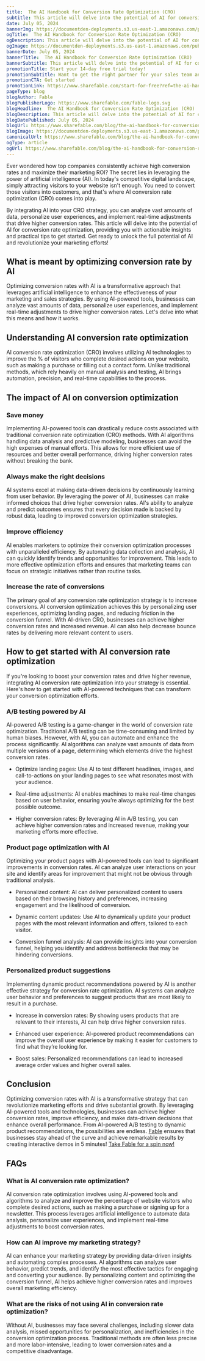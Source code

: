 ```yaml
---
title:  The AI Handbook for Conversion Rate Optimization (CRO)
subtitle: This article will delve into the potential of AI for conversion rate optimization, providing you with actionable insights and practical tips to get started. 
date: July 05, 2024
bannerImg: https://documentden-deployments.s3.us-east-1.amazonaws.com/public/2b9123ec-0e61-4b7b-9920-03e080f7fb31
ogTitle:  The AI Handbook for Conversion Rate Optimization (CRO)
ogDescription: This article will delve into the potential of AI for conversion rate optimization, providing you with actionable insights and practical tips to get started. 
ogImage: https://documentden-deployments.s3.us-east-1.amazonaws.com/public/2b9123ec-0e61-4b7b-9920-03e080f7fb31
bannerDate: July 05, 2024
bannerTitle:  The AI Handbook for Conversion Rate Optimization (CRO)
bannerSubtitle: This article will delve into the potential of AI for conversion rate optimization, providing you with actionable insights and practical tips to get started. 
promotionTitle: Start your 14-day free trial today!
promotionSubtitle: Want to get the right partner for your sales team and close more deals?
promotionCTA: Get started
promotionLink: https://www.sharefable.com/start-for-free?ref=the-ai-handbook-for-conversion-rate-optimization
pageType: blog
blogAuthor: Fable
blogPublisherLogo: https://www.sharefable.com/fable-logo.svg
blogHeadline:  The AI Handbook for Conversion Rate Optimization (CRO)
blogDescription: This article will delve into the potential of AI for conversion rate optimization, providing you with actionable insights and practical tips to get started. 
blogDatePublished: July 05, 2024
blogUrl: https://www.sharefable.com/blog/the-ai-handbook-for-conversion-rate-optimization
blogImage: https://documentden-deployments.s3.us-east-1.amazonaws.com/public/2b9123ec-0e61-4b7b-9920-03e080f7fb31
canonicalUrl: https://www.sharefable.com/blog/the-ai-handbook-for-conversion-rate-optimization
ogType: article
ogUrl: https://www.sharefable.com/blog/the-ai-handbook-for-conversion-rate-optimization
---
```


Ever wondered how top companies consistently achieve high conversion rates and maximize their marketing ROI? The secret lies in leveraging the power of artificial intelligence (AI). In today's competitive digital landscape, simply attracting visitors to your website isn't enough. You need to convert those visitors into customers, and that's where AI conversion rate optimization (CRO) comes into play.

By integrating AI into your CRO strategy, you can analyze vast amounts of data, personalize user experiences, and implement real-time adjustments that drive higher conversion rates. This article will delve into the potential of AI for conversion rate optimization, providing you with actionable insights and practical tips to get started. Get ready to unlock the full potential of AI and revolutionize your marketing efforts!

## What is meant by optimizing conversion rate by AI

Optimizing conversion rates with AI is a transformative approach that leverages artificial intelligence to enhance the effectiveness of your marketing and sales strategies. By using AI-powered tools, businesses can analyze vast amounts of data, personalize user experiences, and implement real-time adjustments to drive higher conversion rates. Let's delve into what this means and how it works.

## Understanding AI conversion rate optimization

AI conversion rate optimization (CRO) involves utilizing AI technologies to improve the % of visitors who complete desired actions on your website, such as making a purchase or filling out a contact form. Unlike traditional methods, which rely heavily on manual analysis and testing, AI brings automation, precision, and real-time capabilities to the process.

## The impact of AI on conversion optimization

### Save money

Implementing AI-powered tools can drastically reduce costs associated with traditional conversion rate optimization (CRO) methods. With AI algorithms handling data analysis and predictive modeling, businesses can avoid the high expenses of manual efforts. This allows for more efficient use of resources and better overall performance, driving higher conversion rates without breaking the bank.

### Always make the right decisions

AI systems excel at making data-driven decisions by continuously learning from user behavior. By leveraging the power of AI, businesses can make informed choices that drive higher conversion rates. AI's ability to analyze and predict outcomes ensures that every decision made is backed by robust data, leading to improved conversion optimization strategies.

### Improve efficiency

AI enables marketers to optimize their conversion optimization processes with unparalleled efficiency. By automating data collection and analysis, AI can quickly identify trends and opportunities for improvement. This leads to more effective optimization efforts and ensures that marketing teams can focus on strategic initiatives rather than routine tasks.

### Increase the rate of conversions

The primary goal of any conversion rate optimization strategy is to increase conversions. AI conversion optimization achieves this by personalizing user experiences, optimizing landing pages, and reducing friction in the conversion funnel. With AI-driven CRO, businesses can achieve higher conversion rates and increased revenue. AI can also help decrease bounce rates by delivering more relevant content to users.
 
## How to get started with AI conversion rate optimization

If you're looking to boost your conversion rates and drive higher revenue, integrating AI conversion rate optimization into your strategy is essential. Here's how to get started with AI-powered techniques that can transform your conversion optimization efforts.

### A/B testing powered by AI

AI-powered A/B testing is a game-changer in the world of conversion rate optimization. Traditional A/B testing can be time-consuming and limited by human biases. However, with AI, you can automate and enhance the process significantly. AI algorithms can analyze vast amounts of data from multiple versions of a page, determining which elements drive the highest conversion rates.

- Optimize landing pages: Use AI to test different headlines, images, and call-to-actions on your landing pages to see what resonates most with your audience.

- Real-time adjustments: AI enables machines to make real-time changes based on user behavior, ensuring you’re always optimizing for the best possible outcome.

- Higher conversion rates: By leveraging AI in A/B testing, you can achieve higher conversion rates and increased revenue, making your marketing efforts more effective.

### Product page optimization with AI

Optimizing your product pages with AI-powered tools can lead to significant improvements in conversion rates. AI can analyze user interactions on your site and identify areas for improvement that might not be obvious through traditional analysis.

- Personalized content: AI can deliver personalized content to users based on their browsing history and preferences, increasing engagement and the likelihood of conversion.

- Dynamic content updates: Use AI to dynamically update your product pages with the most relevant information and offers, tailored to each visitor.

- Conversion funnel analysis: AI can provide insights into your conversion funnel, helping you identify and address bottlenecks that may be hindering conversions.
 
### Personalized product suggestions

Implementing dynamic product recommendations powered by AI is another effective strategy for conversion rate optimization. AI systems can analyze user behavior and preferences to suggest products that are most likely to result in a purchase.

- Increase in conversion rates: By showing users products that are relevant to their interests, AI can help drive higher conversion rates.

- Enhanced user experience: AI-powered product recommendations can improve the overall user experience by making it easier for customers to find what they’re looking for.

- Boost sales: Personalized recommendations can lead to increased average order values and higher overall sales.

## Conclusion

Optimizing conversion rates with AI is a transformative strategy that can revolutionize marketing efforts and drive substantial growth. By leveraging AI-powered tools and technologies, businesses can achieve higher conversion rates, improve efficiency, and make data-driven decisions that enhance overall performance. From AI-powered A/B testing to dynamic product recommendations, the possibilities are endless. [Fable](https://www.sharefable.com/?ref=the-ai-handbook-for-conversion-rate-optimization) ensures that businesses stay ahead of the curve and achieve remarkable results by creating interactive demos in 5 minutes! [Take Fable for a spin now!](https://www.sharefable.com/start-for-free?ref=the-ai-handbook-for-conversion-rate-optimization)
 
## FAQs

### What is AI conversion rate optimization?

AI conversion rate optimization involves using AI-powered tools and algorithms to analyze and improve the percentage of website visitors who complete desired actions, such as making a purchase or signing up for a newsletter. This process leverages artificial intelligence to automate data analysis, personalize user experiences, and implement real-time adjustments to boost conversion rates.

### How can AI improve my marketing strategy?

AI can enhance your marketing strategy by providing data-driven insights and automating complex processes. AI algorithms can analyze user behavior, predict trends, and identify the most effective tactics for engaging and converting your audience. By personalizing content and optimizing the conversion funnel, AI helps achieve higher conversion rates and improves overall marketing efficiency.

### What are the risks of not using AI in conversion rate optimization?

Without AI, businesses may face several challenges, including slower data analysis, missed opportunities for personalization, and inefficiencies in the conversion optimization process. Traditional methods are often less precise and more labor-intensive, leading to lower conversion rates and a competitive disadvantage. 

